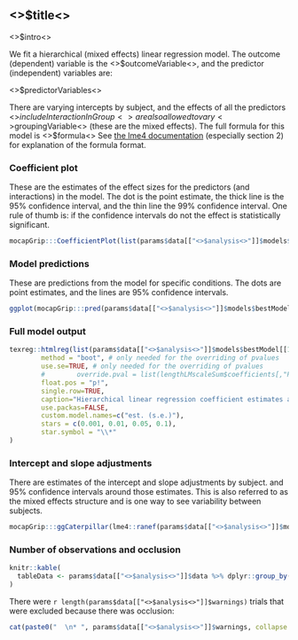 

## <>$title<>

<>$intro<>

We fit a hierarchical (mixed effects) linear regression model. The outcome (dependent) variable is the <>$outcomeVariable<>, and the predictor (independent) variables are:

<>$predictorVariables<>

There are varying intercepts by subject, and the effects of all the predictors <>$includeInteractionInGroup<> are also allowed to vary <>$groupingVariable<> (these are the mixed effects). The full formula for this model is <>$formula<> See [the lme4 documentation](https://cran.r-project.org/web/packages/lme4/vignettes/lmer.pdf) (especially section 2) for explanation of the formula format.

### Coefficient plot

These are the estimates of the effect sizes for the predictors (and interactions) in the model. The dot is the point estimate, the thick line is the 95% confidence interval, and the thin line the 99% confidence interval. One rule of thumb is: if the confidence intervals do not the effect is statistically significant.

```r
mocapGrip:::CoefficientPlot(list(params$data[["<>$analysis<>"]]$models$bestModel[[1]]$modelObject))
```

### Model predictions

These are predictions from the model for specific conditions. The dots are point estimates, and the lines are 95% confidence intervals.

```r
ggplot(mocapGrip:::pred(params$data[["<>$analysis<>"]]$models$bestModel[[1]]$modelObject)) + aes(x=stickcmScaled+8, y=<>$plotOutcome<>, ymin=plo, ymax=phi, group=fins, color=fins) + geom_pointrange(position = position_dodge(width=0.5)) + labs(title = "Model predictions for maximum grip", x="stick size (in cm)", y="<>$outcomeVariable<>")
```

### Full model output

```r
texreg::htmlreg(list(params$data[["<>$analysis<>"]]$models$bestModel[[1]]$modelObject),
        method = "boot", # only needed for the overriding of pvalues
        use.se=TRUE, # only needed for the overriding of pvalues
        #        override.pval = list(lengthLMscaleSum$coefficients[,"Pr(>|t|)"]),
        float.pos = "p!",
        single.row=TRUE,
        caption="Hierarchical linear regression coefficient estimates and standard errors.",
        use.packas=FALSE,
        custom.model.names=c("est. (s.e.)"),
        stars = c(0.001, 0.01, 0.05, 0.1),
        star.symbol = "\\*"
)
```

### Intercept and slope adjustments

There are estimates of the intercept and slope adjustments by subject. and 95% confidence intervals around those estimates. This is also referred to as the mixed effects structure and is one way to see variability between subjects.

```r
mocapGrip:::ggCaterpillar(lme4::ranef(params$data[["<>$analysis<>"]]$models$bestModel[[1]]$modelObject, condVar = TRUE))
```

### Number of observations and occlusion

```r
knitr::kable(
  tableData <- params$data[["<>$analysis<>"]]$data %>% dplyr::group_by(stick, fins) %>% dplyr::summarize(n=n(), subjs=length(unique(obsisSubj)), meanPerSubj=n/subjs)
)
```

There were `r length(params$data[["<>$analysis<>"]]$warnings)` trials that were excluded because there was occlusion:

```r
cat(paste0("  \n* ", params$data[["<>$analysis<>"]]$warnings, collapse = ""))
```
